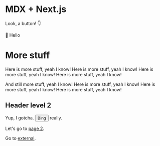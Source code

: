
# MDX + Next.js

Look, a button! 👇

<Button2>👋 Hello</Button2>

# More stuff

Here is more stuff, yeah I know! Here is more stuff, yeah I know! Here is more stuff, yeah I know! Here is more stuff, yeah I know!

And still more stuff, yeah I know! Here is more stuff, yeah I know! Here is more stuff, yeah I know! Here is more stuff, yeah I know!

## Header level 2

Yup, I gotcha. <Button>Bing</Button> really.

Let's go to [page 2](page-2).

Go to [external](http://robin.millette.info/).
